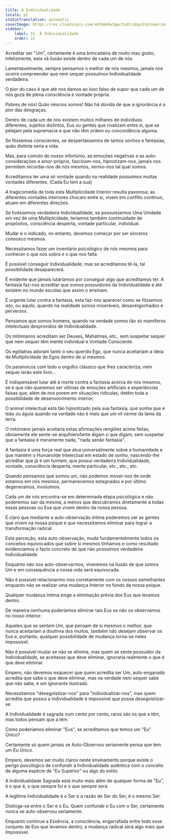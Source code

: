 ```yaml
---
title: A Individualidade
locale: pt
statusTranslation: automatic
coverImage: https://res.cloudinary.com/xmfm6mhw3gwctndtcubgx2rptnae/image/upload/v1740468922/small_cover_tratado_de_psicologia_revolucionaria_a4c0dca4e0.webp
sidebar:
    label: 15. A Individualidade
    order: 15
---
```

Acreditar ser "Um", certamente é uma brincadeira de muito mau gosto; infelizmente, esta vã ilusão existe dentro de cada um de nós.

Lamentavelmente, sempre pensamos o melhor de nós mesmos, jamais nos ocorre compreender que nem sequer possuímos Individualidade verdadeira.

O pior do caso é que até nos damos ao luxo falso de supor que cada um de nós goza de plena consciência e vontade própria.

Pobres de nós! Quão néscios somos! Não há dúvida de que a ignorância é a pior das desgraças.

Dentro de cada um de nós existem muitos milhares de indivíduos diferentes, sujeitos distintos, Eus ou gentes que rivalizam entre si, que se pelejam pela supremacia e que não têm ordem ou concordância alguma.

Se fôssemos conscientes, se despertássemos de tantos sonhos e fantasias, quão distinta seria a vida.

Mas, para cúmulo do nosso infortúnio, as emoções negativas e as auto-considerações e amor-próprio, fascinam-nos, hipnotizam-nos, jamais nos permitem recordar-nos de nós mesmos, vermo-nos tal qual somos.

Acreditamos ter uma só vontade quando na realidade possuímos muitas vontades diferentes. (Cada Eu tem a sua)

A tragicomédia de toda esta Multiplicidade Interior resulta pavorosa; as diferentes vontades interiores chocam entre si, vivem em conflito contínuo, atuam em diferentes direções.

Se tivéssemos verdadeira Individualidade, se possuíssemos Uma Unidade em vez de uma Multiplicidade, teríamos também continuidade de propósitos, consciência desperta, vontade particular, individual.

Mudar é o indicado, no entanto, devemos começar por ser sinceros connosco mesmos.

Necessitamos fazer um inventário psicológico de nós mesmos para conhecer o que nos sobra e o que nos falta.

É possível conseguir Individualidade, mas se acreditamos tê-la, tal possibilidade desaparecerá.

É evidente que jamais lutaríamos por conseguir algo que acreditamos ter. A fantasia faz-nos acreditar que somos possuidores da Individualidade e até existem no mundo escolas que assim o ensinam.

É urgente lutar contra a fantasia, esta faz-nos aparecer como se fôssemos isto, ou aquilo, quando na realidade somos miseráveis, desavergonhados e perversos.

Pensamos que somos homens, quando na verdade somos tão só mamíferos intelectuais desprovidos de Individualidade.

Os mitómanos acreditam ser Deuses, Mahatmas, etc., sem suspeitar sequer que nem sequer têm mente individual e Vontade Consciente.

Os ególatras adoram tanto o seu querido Ego, que nunca aceitariam a ideia da Multiplicidade de Egos dentro de si mesmos.

Os paranoicos com todo o orgulho clássico que lhes caracteriza, nem sequer lerão este livro...

É indispensável lutar até à morte contra a fantasia acerca de nós mesmos, se é que não queremos ser vítimas de emoções artificiais e experiências falsas que, além de nos porem em situações ridículas, detêm toda a possibilidade de desenvolvimento interior.

O animal intelectual está tão hipnotizado pela sua fantasia, que sonha que é leão ou águia quando na verdade não é mais que um vil verme da lama da terra.

O mitómano jamais aceitaria estas afirmações renglões acima feitas; obviamente ele sente-se arquihierofante digam o que digam; sem suspeitar que a fantasia é meramente nada, "nada senão fantasia".

A fantasia é uma força real que atua universalmente sobre a humanidade e que mantém o Humanoide Intelectual em estado de sonho, nascendo-lhe acreditar que já é um homem, que possui verdadeira Individualidade, vontade, consciência desperta, mente particular, etc., etc., etc.

Quando pensamos que somos um, não podemos mover-nos de onde estamos em nós mesmos, permanecemos estagnados e por último degeneramos, involuímos.

Cada um de nós encontra-se em determinada etapa psicológica e não poderemos sair da mesma, a menos que descubramos diretamente a todas essas pessoas ou Eus que vivem dentro da nossa pessoa.

É claro que mediante a auto-observação íntima poderemos ver as gentes que vivem na nossa psique e que necessitamos eliminar para lograr a transformação radical.

Esta perceção, esta auto-observação, muda fundamentalmente todos os conceitos equivocados que sobre si mesmos tínhamos e como resultado evidenciamos o facto concreto de que não possuímos verdadeira Individualidade.

Enquanto não nos auto-observarmos, viveremos na ilusão de que somos Um e em consequência a nossa vida será equivocada.

Não é possível relacionarmo-nos corretamente com os nossos semelhantes enquanto não se realizar uma mudança Interior no fundo da nossa psique.

Qualquer mudança íntima exige a eliminação prévia dos Eus que levamos dentro.

De maneira nenhuma poderíamos eliminar tais Eus se não os observamos no nosso interior.

Aqueles que se sentem Um, que pensam de si mesmos o melhor, que nunca aceitariam a doutrina dos muitos, também não desejam observar os Eus e, portanto, qualquer possibilidade de mudança torna-se neles impossível.

Não é possível mudar se não se elimina, mas quem se sente possuidor da Individualidade, se aceitasse que deve eliminar, ignoraria realmente o que é que deve eliminar.

Empero, não devemos esquecer que quem acredita ser Um, auto-enganado acredita que sabe o que deve eliminar, mas na verdade nem sequer sabe que não sabe, é um ignorante ilustrado.

Necessitamos "desegoistizar-nos" para "individualizar-nos", mas quem acredita que possui a Individualidade é impossível que possa desegoistizar-se.

A Individualidade é sagrada num cento por cento, raros são os que a têm, mas todos pensam que a têm.

Como poderíamos eliminar "Eus", se acreditamos que temos um "Eu" Único?

Certamente só quem jamais se Auto-Observou seriamente pensa que tem um Eu Único.

Empero, devemos ser muito claros neste ensinamento porque existe o perigo psicológico de confundir a Individualidade autêntica com o conceito de alguma espécie de "Eu Superior" ou algo do estilo.

A Individualidade Sagrada está muito mais além de qualquer forma de "Eu", é o que é, o que sempre foi e o que sempre será.

A legítima Individualidade é o Ser e a razão de Ser do Ser, é o mesmo Ser.

Distinga-se entre o Ser e o Eu. Quem confunde o Eu com o Ser, certamente nunca se auto-observou seriamente.

Enquanto continue a Essência, a consciência, engarrafada entre todo esse conjunto de Eus que levamos dentro, a mudança radical será algo mais que Impossível.

